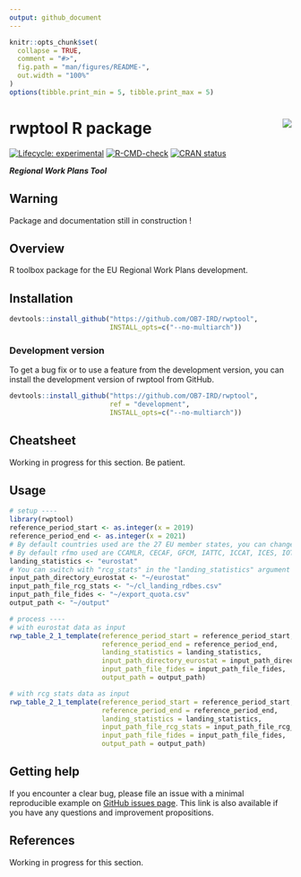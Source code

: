 ```yaml
---
output: github_document
---
```


<!-- README.md is generated from README.Rmd. Please edit that file and click on Knit button at the end. -->

```r
knitr::opts_chunk$set(
  collapse = TRUE,
  comment = "#>",
  fig.path = "man/figures/README-",
  out.width = "100%"
)
options(tibble.print_min = 5, tibble.print_max = 5)
```

# rwptool R package <a href='https://ob7-ird.github.io/rwptool'><img src='man/figures/logo_rwptool.png' align="right" /></a>

<!-- badges: start -->
[![Lifecycle: experimental](https://img.shields.io/badge/lifecycle-experimental-orange.svg)](https://www.tidyverse.org/lifecycle/#experimental)
[![R-CMD-check](https://github.com/OB7-IRD/rwptool/workflows/R-CMD-check/badge.svg)](https://github.com/OB7-IRD/acdc/actions)
[![CRAN status](https://www.r-pkg.org/badges/version/rwptool)](https://CRAN.R-project.org/package=rwptool)
<!-- badges: end -->

***Regional Work Plans Tool***

## Warning
Package and documentation still in construction !

## Overview

R toolbox package for the EU Regional Work Plans development.

## Installation

```r
devtools::install_github("https://github.com/OB7-IRD/rwptool",
                         INSTALL_opts=c("--no-multiarch"))
```

### Development version

To get a bug fix or to use a feature from the development version, you can install the development version of rwptool from GitHub.

```r
devtools::install_github("https://github.com/OB7-IRD/rwptool",
                         ref = "development",
                         INSTALL_opts=c("--no-multiarch"))
```

## Cheatsheet

Working in progress for this section. Be patient.

## Usage

```r
# setup ----
library(rwptool)
reference_period_start <- as.integer(x = 2019)
reference_period_end <- as.integer(x = 2021)
# By default countries used are the 27 EU member states, you can change that through the "eu_countries" argument. 
# By default rfmo used are CCAMLR, CECAF, GFCM, IATTC, ICCAT, ICES, IOTC, NAFO, SEAFO, SPRFMO, WCPFC and WECAFC. You can change that through the "rfmo" argument.
landing_statistics <- "eurostat"
# You can switch with "rcg_stats" in the "landing_statistics" argument to use regional database source.
input_path_directory_eurostat <- "~/eurostat"
input_path_file_rcg_stats <- "~/cl_landing_rdbes.csv"
input_path_file_fides <- "~/export_quota.csv"
output_path <- "~/output"

# process ----
# with eurostat data as input
rwp_table_2_1_template(reference_period_start = reference_period_start,
                       reference_period_end = reference_period_end,
                       landing_statistics = landing_statistics,
                       input_path_directory_eurostat = input_path_directory_eurostat,
                       input_path_file_fides = input_path_file_fides,
                       output_path = output_path)

# with rcg stats data as input
rwp_table_2_1_template(reference_period_start = reference_period_start,
                       reference_period_end = reference_period_end,
                       landing_statistics = landing_statistics,
                       input_path_file_rcg_stats = input_path_file_rcg_stats,
                       input_path_file_fides = input_path_file_fides,
                       output_path = output_path)
```

## Getting help

If you encounter a clear bug, please file an issue with a minimal reproducible example on [GitHub issues page](https://github.com/OB7-IRD/rwptool/issues). This link is also available if you have any questions and improvement propositions.

## References

Working in progress for this section.
